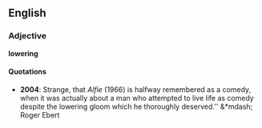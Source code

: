 ==English==
===Adjective===
'''lowering'''

<!--definition?-->

====Quotations====

*'''2004''': Strange, that ''Alfie'' (1966) is halfway remembered as a comedy, when it was actually about a man who attempted to live life as comedy despite the lowering gloom which he thoroughly deserved.'' &*mdash; Roger Ebert <!--source?-->